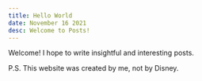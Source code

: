 ```yaml
---
title: Hello World
date: November 16 2021
desc: Welcome to Posts!
---
```


Welcome! I hope to write insightful and interesting posts.

P.S. This website was created by me, not by Disney.
